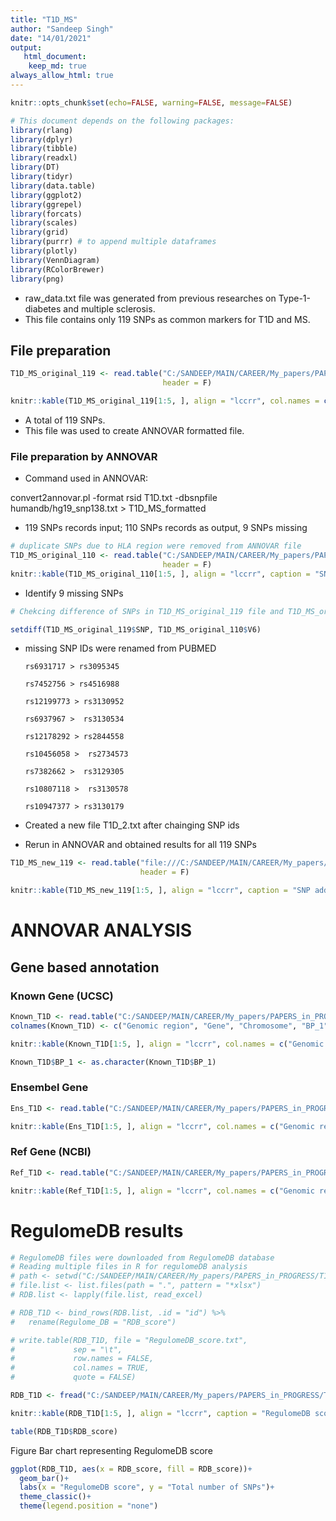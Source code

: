 ```yaml
---
title: "T1D_MS"
author: "Sandeep Singh"
date: "14/01/2021"
output: 
   html_document:
    keep_md: true
always_allow_html: true
---
```


```r
knitr::opts_chunk$set(echo=FALSE, warning=FALSE, message=FALSE)
```


```r
# This document depends on the following packages:
library(rlang)
library(dplyr)
library(tibble)
library(readxl)
library(DT)
library(tidyr)
library(data.table)
library(ggplot2)
library(ggrepel)
library(forcats)
library(scales)
library(grid)
library(purrr) # to append multiple dataframes
library(plotly)
library(VennDiagram)
library(RColorBrewer)
library(png)
```

* raw_data.txt file was generated from previous researches on Type-1-diabetes and multiple sclerosis.  
* This file contains only 119 SNPs as common markers for T1D and MS. 

## File preparation
```r
T1D_MS_original_119 <- read.table("C:/SANDEEP/MAIN/CAREER/My_papers/PAPERS_in_PROGRESS/T1D_MS/T1D_MS_new/T1D.txt",
                                  header = F) 

knitr::kable(T1D_MS_original_119[1:5, ], align = "lccrr", col.names = c('SNP'), caption = "Table representing SNPs associated with T1D and MS.")
```

* A total of 119 SNPs.
* This file was used to create ANNOVAR formatted file.

### File preparation by ANNOVAR
* Command used in ANNOVAR: 

convert2annovar.pl -format rsid T1D.txt -dbsnpfile humandb/hg19_snp138.txt > T1D_MS_formatted

* 119 SNPs records input; 110 SNPs records as output, 9 SNPs missing

```r
# duplicate SNPs due to HLA region were removed from ANNOVAR file
T1D_MS_original_110 <- read.table("C:/SANDEEP/MAIN/CAREER/My_papers/PAPERS_in_PROGRESS/T1D_MS/T1D_MS_new/T1D_MS_formatted.txt",
                                  header = F)
knitr::kable(T1D_MS_original_110[1:5, ], align = "lccrr", caption = "SNPs run in ANNOVAR.")
```

* Identify 9 missing SNPs

```r
# Chekcing difference of SNPs in T1D_MS_original_119 file and T1D_MS_original_110 file

setdiff(T1D_MS_original_119$SNP, T1D_MS_original_110$V6)
```

* missing SNP IDs were renamed from PUBMED

      rs6931717 > rs3095345
      
      rs7452756 > rs4516988
      
      rs12199773 > rs3130952
      
      rs6937967 >  rs3130534
      
      rs12178292 > rs2844558
      
      rs10456058 >  rs2734573
      
      rs7382662 >  rs3129305
      
      rs10807118 >  rs3130578
      
      rs10947377 > rs3130179
      
* Created a new file T1D_2.txt after chainging SNP ids
* Rerun in ANNOVAR and obtained results for all 119 SNPs 

```r
T1D_MS_new_119 <- read.table("file:///C:/SANDEEP/MAIN/CAREER/My_papers/PAPERS_in_PROGRESS/T1D_MS/T1D_MS_new/T1D_MS_formatted_2.txt", 
                             header = F)

knitr::kable(T1D_MS_new_119[1:5, ], align = "lccrr", caption = "SNP added with 9 missing data.")
```

# ANNOVAR ANALYSIS

## Gene based annotation

### Known Gene (UCSC)
```r
Known_T1D <- read.table("C:/SANDEEP/MAIN/CAREER/My_papers/PAPERS_in_PROGRESS/T1D_MS/T1D_MS_new/ANNOVAR_RESULTS/Gene_based/Known_gene_T1D.variant_function", header = F)
colnames(Known_T1D) <- c("Genomic region", "Gene", "Chromosome", "BP_1", "BP_2", "A1", "A2", "SNP") 

knitr::kable(Known_T1D[1:5, ], align = "lccrr", col.names = c("Genomic region", "Gene", "Chromosome", "BP_1", "BP_2", "A1", "A2", "SNP"), caption = "Table representing SNPs information from known gene.")

Known_T1D$BP_1 <- as.character(Known_T1D$BP_1)
```

### Ensembel Gene
```r
Ens_T1D <- read.table("C:/SANDEEP/MAIN/CAREER/My_papers/PAPERS_in_PROGRESS/T1D_MS/T1D_MS_new/ANNOVAR_RESULTS/Gene_based/Ens_gene_T1D.variant_function", header = F)

knitr::kable(Ens_T1D[1:5, ], align = "lccrr", col.names = c("Genomic region", "Gene", "Chromosome", "BP_1", "BP_2", "A1", "A2", "SNP"), caption = "Table representing SNPs information from Ensemble gene.")
```      

### Ref Gene (NCBI)
```r
Ref_T1D <- read.table("C:/SANDEEP/MAIN/CAREER/My_papers/PAPERS_in_PROGRESS/T1D_MS/T1D_MS_new/ANNOVAR_RESULTS/Gene_based/Ref_gene_T1D.variant_function", header = F)

knitr::kable(Ref_T1D[1:5, ], align = "lccrr", col.names = c("Genomic region", "Gene", "Chromosome", "BP_1", "BP_2", "A1", "A2", "SNP"), caption = "Table representing SNPs information from Reference gene.")
```

# RegulomeDB results
```r
# RegulomeDB files were downloaded from RegulomeDB database
# Reading multiple files in R for regulomeDB analysis
# path <- setwd("C:/SANDEEP/MAIN/CAREER/My_papers/PAPERS_in_PROGRESS/T1D_MS/T1D_MS_new/RegulomeDB_Results")
# file.list <- list.files(path = ".", pattern = "*xlsx")
# RDB.list <- lapply(file.list, read_excel)
```

```r
# RDB_T1D <- bind_rows(RDB.list, .id = "id") %>% 
#   rename(Regulome_DB = "RDB_score")

# write.table(RDB_T1D, file = "RegulomeDB_score.txt",
#             sep = "\t",
#             row.names = FALSE,
#             col.names = TRUE,
#             quote = FALSE)
```

```r
RDB_T1D <- fread("C:/SANDEEP/MAIN/CAREER/My_papers/PAPERS_in_PROGRESS/T1D_MS/T1D_MS_new/RegulomeDB_Results/RegulomeDB_score.txt")

knitr::kable(RDB_T1D[1:5, ], align = "lccrr", caption = "RegulomeDB score.")
```

```r
table(RDB_T1D$RDB_score)
```

Figure Bar chart representing RegulomeDB score
```r
ggplot(RDB_T1D, aes(x = RDB_score, fill = RDB_score))+
  geom_bar()+
  labs(x = "RegulomeDB score", y = "Total number of SNPs")+
  theme_classic()+
  theme(legend.position = "none")
```

